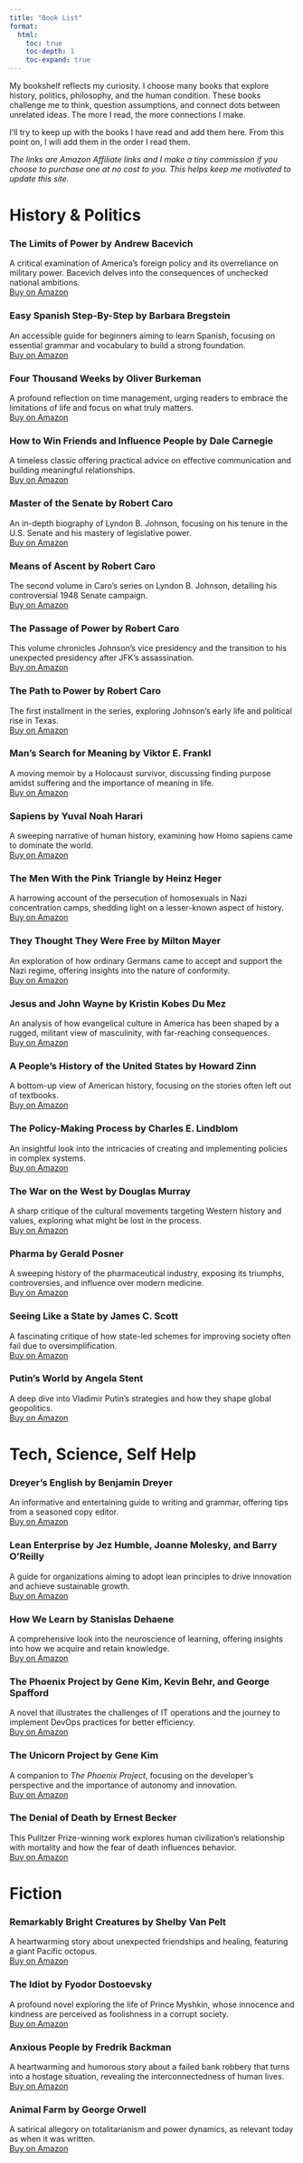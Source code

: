 ```yaml
---
title: "Book List"
format:
  html:
    toc: true
    toc-depth: 1
    toc-expand: true
---
```


My bookshelf reflects my curiosity. I choose many books that explore history, politics, philosophy, and the human condition. These books challenge me to think, question assumptions, and connect dots between unrelated ideas. The more I read, the more connections I make.

I'll try to keep up with the books I have read and add them here. From this point on, I will add them in the order I read them.

*The links are Amazon Affiliate links and I make a tiny commission if you choose to purchase one at no cost to you. This helps keep me motivated to update this site.*

# History & Politics

### **The Limits of Power** by Andrew Bacevich

A critical examination of America's foreign policy and its overreliance on military power. Bacevich delves into the consequences of unchecked national ambitions.\
[Buy on Amazon](https://www.amazon.com/Limits-Power-End-American-Exceptionalism/dp/0805088156?tag=hatro-20)

### **Easy Spanish Step-By-Step** by Barbara Bregstein

An accessible guide for beginners aiming to learn Spanish, focusing on essential grammar and vocabulary to build a strong foundation.\
[Buy on Amazon](https://www.amazon.com/Easy-Spanish-Step-Step/dp/0071463380?tag=hatro-20)

### **Four Thousand Weeks** by Oliver Burkeman

A profound reflection on time management, urging readers to embrace the limitations of life and focus on what truly matters.\
[Buy on Amazon](https://www.amazon.com/Four-Thousand-Weeks-Management-Mortals/dp/0374159122?tag=hatro-20)

### **How to Win Friends and Influence People** by Dale Carnegie

A timeless classic offering practical advice on effective communication and building meaningful relationships.\
[Buy on Amazon](https://www.amazon.com/How-Win-Friends-Influence-People/dp/0671027034?tag=hatro-20)

### **Master of the Senate** by Robert Caro

An in-depth biography of Lyndon B. Johnson, focusing on his tenure in the U.S. Senate and his mastery of legislative power.\
[Buy on Amazon](https://www.amazon.com/Master-Senate-Years-Lyndon-Johnson/dp/0394720954?tag=hatro-20)

### **Means of Ascent** by Robert Caro

The second volume in Caro's series on Lyndon B. Johnson, detailing his controversial 1948 Senate campaign.\
[Buy on Amazon](https://www.amazon.com/Means-Ascent-Years-Lyndon-Johnson/dp/067973371X?tag=hatro-20)

### **The Passage of Power** by Robert Caro

This volume chronicles Johnson's vice presidency and the transition to his unexpected presidency after JFK's assassination.\
[Buy on Amazon](https://www.amazon.com/Passage-Power-Years-Lyndon-Johnson/dp/0375713255?tag=hatro-20)

### **The Path to Power** by Robert Caro

The first installment in the series, exploring Johnson's early life and political rise in Texas.\
[Buy on Amazon](https://www.amazon.com/Path-Power-Years-Lyndon-Johnson/dp/0679729453?tag=hatro-20)

### **Man's Search for Meaning** by Viktor E. Frankl

A moving memoir by a Holocaust survivor, discussing finding purpose amidst suffering and the importance of meaning in life.\
[Buy on Amazon](https://www.amazon.com/Mans-Search-Meaning-Viktor-Frankl/dp/080701429X?tag=hatro-20)

### **Sapiens** by Yuval Noah Harari

A sweeping narrative of human history, examining how Homo sapiens came to dominate the world.\
[Buy on Amazon](https://www.amazon.com/Sapiens-Humankind-Yuval-Noah-Harari/dp/0062316095?tag=hatro-20)

### **The Men With the Pink Triangle** by Heinz Heger

A harrowing account of the persecution of homosexuals in Nazi concentration camps, shedding light on a lesser-known aspect of history.\
[Buy on Amazon](https://www.amazon.com/Men-Pink-Triangle-Heinz-Heger/dp/1555830064?tag=hatro-20)

### **They Thought They Were Free** by Milton Mayer

An exploration of how ordinary Germans came to accept and support the Nazi regime, offering insights into the nature of conformity.\
[Buy on Amazon](https://www.amazon.com/They-Thought-Were-Free-Germans/dp/022652583X?tag=hatro-20)

### **Jesus and John Wayne** by Kristin Kobes Du Mez

An analysis of how evangelical culture in America has been shaped by a rugged, militant view of masculinity, with far-reaching consequences.\
[Buy on Amazon](https://www.amazon.com/Jesus-John-Wayne-Evangelicals-Corrupted/dp/163149905X?tag=hatro-20)

### **A People's History of the United States** by Howard Zinn

A bottom-up view of American history, focusing on the stories often left out of textbooks.\
[Buy on Amazon](https://www.amazon.com/Peoples-History-United-States/dp/0062397346?tag=hatro-20)

### **The Policy-Making Process** by Charles E. Lindblom

An insightful look into the intricacies of creating and implementing policies in complex systems.\
[Buy on Amazon](https://www.amazon.com/Policy-Making-Process-Charles-E-Lindblom/dp/0136813820?tag=hatro-20)

### **The War on the West** by Douglas Murray

A sharp critique of the cultural movements targeting Western history and values, exploring what might be lost in the process.\
[Buy on Amazon](https://www.amazon.com/War-West-Douglas-Murray/dp/0063162024?tag=hatro-20)

### **Pharma** by Gerald Posner

A sweeping history of the pharmaceutical industry, exposing its triumphs, controversies, and influence over modern medicine.\
[Buy on Amazon](https://www.amazon.com/Pharma-Greed-Lies-Poisoning-America/dp/1501151897?tag=hatro-20)

### **Seeing Like a State** by James C. Scott

A fascinating critique of how state-led schemes for improving society often fail due to oversimplification.\
[Buy on Amazon](https://www.amazon.com/Seeing-Like-State-Certain-Condition/dp/0300078153?tag=hatro-20)

### **Putin's World** by Angela Stent

A deep dive into Vladimir Putin’s strategies and how they shape global geopolitics.\
[Buy on Amazon](https://www.amazon.com/Putins-World-Russia-Against-West/dp/1455533018?tag=hatro-20)

# Tech, Science, Self Help

### **Dreyer's English** by Benjamin Dreyer

An informative and entertaining guide to writing and grammar, offering tips from a seasoned copy editor.\
[Buy on Amazon](https://www.amazon.com/Dreyers-English-Ultimate-Companion-Writing/dp/0812995708?tag=hatro-20)

### **Lean Enterprise** by Jez Humble, Joanne Molesky, and Barry O'Reilly

A guide for organizations aiming to adopt lean principles to drive innovation and achieve sustainable growth.\
[Buy on Amazon](https://www.amazon.com/Lean-Enterprise-Performance-Organizations-High-Performance/dp/1449368425?tag=hatro-20)

### **How We Learn** by Stanislas Dehaene

A comprehensive look into the neuroscience of learning, offering insights into how we acquire and retain knowledge.\
[Buy on Amazon](https://www.amazon.com/How-We-Learn-Why-Brains/dp/0525559886?tag=hatro-20)

### **The Phoenix Project** by Gene Kim, Kevin Behr, and George Spafford

A novel that illustrates the challenges of IT operations and the journey to implement DevOps practices for better efficiency.\
[Buy on Amazon](https://www.amazon.com/Phoenix-Project-DevOps-Helping-Business/dp/1942788290?tag=hatro-20)

### **The Unicorn Project** by Gene Kim

A companion to *The Phoenix Project*, focusing on the developer's perspective and the importance of autonomy and innovation.\
[Buy on Amazon](https://www.amazon.com/Unicorn-Project-Developers-Disruption-Thriving/dp/1942788762?tag=hatro-20)

### **The Denial of Death** by Ernest Becker

This Pulitzer Prize-winning work explores human civilization's relationship with mortality and how the fear of death influences behavior.\
[Buy on Amazon](https://www.amazon.com/Denial-Death-Ernest-Becker/dp/0684832402?tag=hatro-20)

# Fiction

### **Remarkably Bright Creatures** by Shelby Van Pelt

A heartwarming story about unexpected friendships and healing, featuring a giant Pacific octopus.\
[Buy on Amazon](https://www.amazon.com/Remarkably-Bright-Creatures-Shelby-Pelt/dp/0063204150?tag=hatro-20)

### **The Idiot** by Fyodor Dostoevsky

A profound novel exploring the life of Prince Myshkin, whose innocence and kindness are perceived as foolishness in a corrupt society.\
[Buy on Amazon](https://www.amazon.com/Idiot-Fyodor-Dostoevsky/dp/014044792X?tag=hatro-20)

### **Anxious People** by Fredrik Backman

A heartwarming and humorous story about a failed bank robbery that turns into a hostage situation, revealing the interconnectedness of human lives.\
[Buy on Amazon](https://www.amazon.com/Anxious-People-Novel-Fredrik-Backman/dp/1501160834?tag=hatro-20)

### **Animal Farm** by George Orwell

A satirical allegory on totalitarianism and power dynamics, as relevant today as when it was written.\
[Buy on Amazon](https://www.amazon.com/Animal-Farm-George-Orwell/dp/0451526341?tag=hatro-20)
